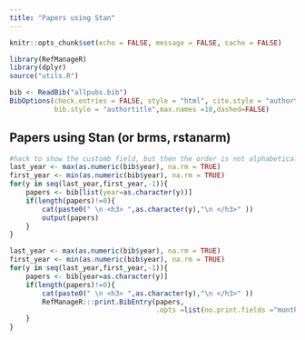 ```yaml
---
title: "Papers using Stan"
---
```


```r
knitr::opts_chunk$set(echo = FALSE, message = FALSE, cache = FALSE)
```

```r
library(RefManageR)
library(dplyr)
source("utils.R")
```
```r
bib <- ReadBib("allpubs.bib")
BibOptions(check.entries = FALSE, style = "html", cite.style = "authortitle",
           bib.style = "authortitle",max.names =10,dashed=FALSE)
```


## Papers using Stan (or brms, rstanarm)

```r
#hack to show the customb field, but then the order is not alphabetical
last_year <- max(as.numeric(bib$year), na.rm = TRUE)
first_year <- min(as.numeric(bib$year), na.rm = TRUE)  
for(y in seq(last_year,first_year,-1)){
    papers <- bib[list(year=as.character(y))]
    if(length(papers)!=0){    
        cat(paste0(" \n <h3> ",as.character(y),"\n </h3>" ))
        output(papers)
    }
}    

```

```r
last_year <- max(as.numeric(bib$year), na.rm = TRUE)
first_year <- min(as.numeric(bib$year), na.rm = TRUE)  
for(y in seq(last_year,first_year,-1)){
    papers <- bib[year=as.character(y)]
    if(length(papers)!=0){    
        cat(paste0(" \n <h3> ",as.character(y),"\n </h3>" ))
        RefManageR:::print.BibEntry(papers,
                                    .opts =list(no.print.fields ="month"))
    } 
}    
```
